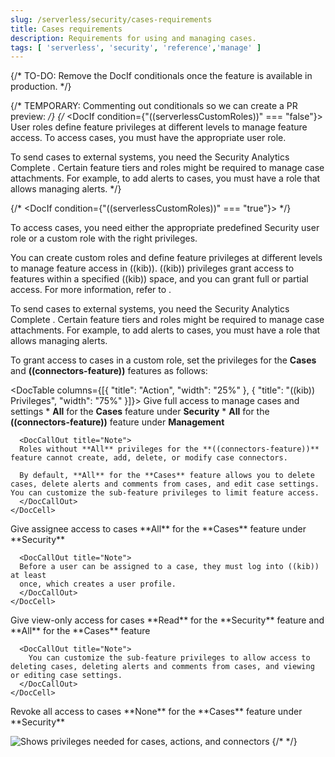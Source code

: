 ```yaml
---
slug: /serverless/security/cases-requirements
title: Cases requirements
description: Requirements for using and managing cases.
tags: [ 'serverless', 'security', 'reference','manage' ]
---
```


<DocBadge template="technical preview" />
<div id="case-permissions"></div>

{/* TO-DO: Remove the DocIf conditionals once the feature is available in production. */}

{/* TEMPORARY: Commenting out conditionals so we can create a PR preview: */}
{/* <DocIf condition={"((serverlessCustomRoles))" === "false"}>
User roles define feature privileges at different levels to manage feature access. To access cases, you must have the appropriate <DocLink slug="/serverless/general/assign-user-roles">user role</DocLink>.

<DocCallOut title="Note">
To send cases to external systems, you need the Security Analytics Complete <DocLink slug="/serverless/elasticsearch/manage-project" text="project feature"/>.
</DocCallOut>

<DocCallOut title="Important" color="warning">
Certain feature tiers and roles might be required to manage case attachments. For example, to add alerts to cases, you must have a role that allows <DocLink slug="/serverless/security/detections-requirements" section="enable-and-access-detections">managing alerts</DocLink>. 
</DocCallOut>
</DocIf> */}

{/* <DocIf condition={"((serverlessCustomRoles))" === "true"}> */}

To access cases, you need either the appropriate <DocLink slug="/serverless/general/assign-user-roles">predefined Security user role</DocLink> or a <DocLink slug="/serverless/custom-roles">custom role</DocLink> with the right privileges.

You can create custom roles and define feature privileges at different levels to manage feature access in ((kib)). ((kib)) privileges grant access to features within a specified ((kib)) space, and you can grant full or partial access. For more information, refer to <DocLink slug="/serverless/custom-roles" />.

<DocCallOut title="Note">
To send cases to external systems, you need the Security Analytics Complete <DocLink slug="/serverless/elasticsearch/manage-project" text="project feature"/>.
</DocCallOut>

<DocCallOut title="Important" color="warning">
Certain feature tiers and roles might be required to manage case attachments. For example, to add alerts to cases, you must have a role that allows <DocLink slug="/serverless/security/detections-requirements" section="enable-and-access-detections">managing alerts</DocLink>. 
</DocCallOut>

To grant access to cases in a custom role, set the privileges for the **Cases** and **((connectors-feature))** features as follows:

<DocTable columns={[{ "title": "Action", "width": "25%" }, { "title": "((kib)) Privileges", "width": "75%" }]}>
  <DocRow>
    <DocCell>
      Give full access to manage cases and settings
    </DocCell>
    <DocCell>
      * **All** for the **Cases** feature under **Security**
      * **All** for the **((connectors-feature))** feature under **Management**

      <DocCallOut title="Note">
      Roles without **All** privileges for the **((connectors-feature))** feature cannot create, add, delete, or modify case connectors.

      By default, **All** for the **Cases** feature allows you to delete cases, delete alerts and comments from cases, and edit case settings. You can customize the sub-feature privileges to limit feature access.
      </DocCallOut>
    </DocCell>
  </DocRow>
  <DocRow>
    <DocCell>
      Give assignee access to cases
    </DocCell>
    <DocCell>
      **All** for the **Cases** feature under **Security**
      
      <DocCallOut title="Note">
      Before a user can be assigned to a case, they must log into ((kib)) at least
      once, which creates a user profile.
      </DocCallOut>
    </DocCell>
  </DocRow>
  <DocRow>
    <DocCell>Give view-only access for cases</DocCell>
    <DocCell>
      **Read** for the **Security** feature and **All** for the **Cases** feature
      
      <DocCallOut title="Note">
        You can customize the sub-feature privileges to allow access to deleting cases, deleting alerts and comments from cases, and viewing or editing case settings.
      </DocCallOut>
    </DocCell>
  </DocRow>
  <DocRow>
    <DocCell>Revoke all access to cases</DocCell>
    <DocCell>
      **None** for the **Cases** feature under **Security**
    </DocCell>
  </DocRow>
</DocTable>

![Shows privileges needed for cases, actions, and connectors](../images/case-permissions/-cases-case-feature-privs.png)
{/* </DocIf> */}

